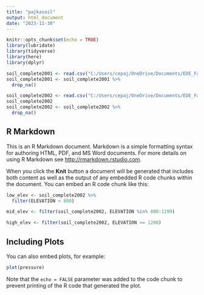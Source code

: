 ```yaml
---
title: "pajkasoil"
output: html_document
date: "2023-11-30"
---
```


```r
knitr::opts_chunk$set(echo = TRUE)
library(lubridate)
library(tidyverse)
library(here)
library(dplyr)

soil_complete2001 <- read.csv("C:/Users/cepaj/OneDrive/Documents/EDE_Fall2023/soil final/SP02001.csv")
soil_complete2001 <- soil_complete2001 %>%
  drop_na()

soil_complete2002 <- read.csv("C:/Users/cepaj/OneDrive/Documents/EDE_Fall2023/soil final/SP02002.csv")
soil_complete2002
soil_complete2002 <- soil_complete2002 %>%
  drop_na()
```

## R Markdown

This is an R Markdown document. Markdown is a simple formatting syntax for authoring HTML, PDF, and MS Word documents. For more details on using R Markdown see <http://rmarkdown.rstudio.com>.

When you click the **Knit** button a document will be generated that includes both content as well as the output of any embedded R code chunks within the document. You can embed an R code chunk like this:

```r
low_elev <- soil_complete2002 %>%
  filter(ELEVATION < 800)

mid_elev <- filter(soil_complete2002, ELEVATION %in% 800:1199)

high_elev <- filter(soil_complete2002, ELEVATION >= 1200)

```

## Including Plots

You can also embed plots, for example:

```r
plot(pressure)
```

Note that the `echo = FALSE` parameter was added to the code chunk to prevent printing of the R code that generated the plot.
